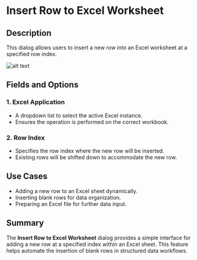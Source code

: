 # Insert Row to Excel Worksheet

## Description  
This dialog allows users to insert a new row into an Excel worksheet at a specified row index.

![alt text](../../../assets/excel/insert-row-to-excel-worksheet.png)

## Fields and Options  

### 1. Excel Application 
- A dropdown list to select the active Excel instance.  
- Ensures the operation is performed on the correct workbook.  

### 2. Row Index
- Specifies the row index where the new row will be inserted.  
- Existing rows will be shifted down to accommodate the new row.  

## Use Cases  
- Adding a new row to an Excel sheet dynamically.  
- Inserting blank rows for data organization.  
- Preparing an Excel file for further data input.  

## Summary  
The **Insert Row to Excel Worksheet** dialog provides a simple interface for adding a new row at a specified index within an Excel sheet. This feature helps automate the insertion of blank rows in structured data workflows.  
